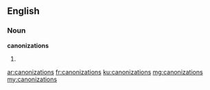 ==English==

===Noun===
'''canonizations'''

# {{plural of|canonization}}

[[ar:canonizations]]
[[fr:canonizations]]
[[ku:canonizations]]
[[mg:canonizations]]
[[my:canonizations]]